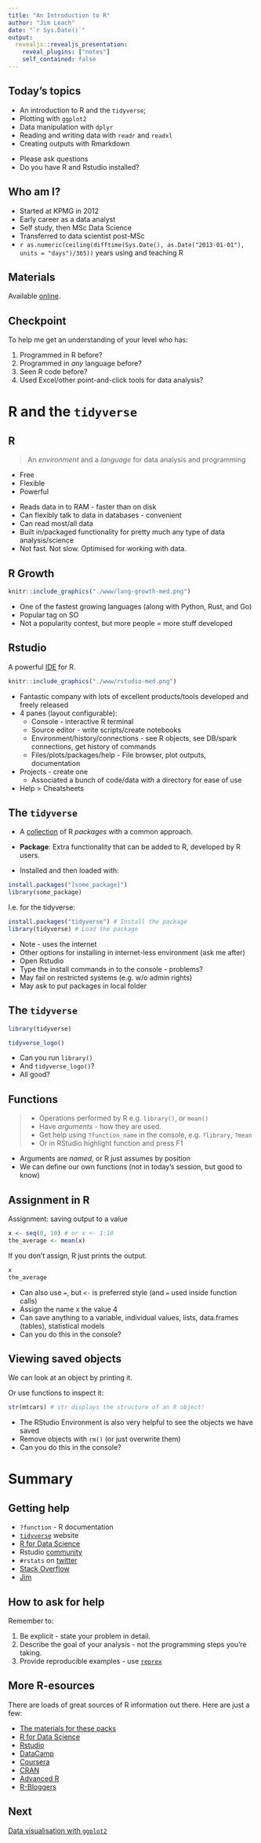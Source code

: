 ```yaml
---
title: "An Introduction to R"
author: "Jim Leach"
date: "`r Sys.Date()`"
output: 
  revealjs::revealjs_presentation:
    reveal_plugins: ["notes"]
    self_contained: false
---
```


## Today's topics

* An introduction to R and the `tidyverse`;
* Plotting with `ggplot2`
* Data manipulation with `dplyr`
* Reading and writing data with `readr` and `readxl`
* Creating outputs with Rmarkdown

<aside class="notes">
* Please ask questions
* Do you have R and Rstudio installed?
</aside>

## Who am I?

* Started at KPMG in 2012
* Early career as a data analyst
* Self study, then MSc Data Science
* Transferred to data scientist post-MSc
* `r as.numeric(ceiling(difftime(Sys.Date(), as.Date("2013-01-01"), units = "days")/365))` years using and teaching R

## Materials

Available
[online](https://hdp-service.uk.kworld.kpmg.com/stash/projects/JL/repos/r-training/browse).

## Checkpoint

To help me get an understanding of your level who has:

1. Programmed in R before?
2. Programmed in _any_ language before?
3. Seen R code before?
4. Used Excel/other point-and-click tools for data analysis?

# R and the `tidyverse`

## R

> An _environment_ and a _language_ for data analysis and programming

* Free
* Flexible
* Powerful

<aside class="notes">
* Reads data in to RAM - faster than on disk
* Can flexibly talk to data in databases - convenient
* Can read most/all data
* Built in/packaged functionality for pretty much any type of data analysis/science
* Not fast. Not slow. Optimised for working with data.
</aside>

## R Growth

```r
knitr::include_graphics("./www/lang-growth-med.png")
```

<aside class="notes">
* One of the fastest growing languages (along with Python, Rust, and Go)
* Popular tag on SO
* Not a popularity contest, but more people = more stuff developed
</aside>

## Rstudio

A powerful [IDE](http://www.rstudio.com/) for R. 

```r
knitr::include_graphics("./www/rstudio-med.png")
```

<aside class="notes">
* Fantastic company with lots of excellent products/tools developed and freely released
* 4 panes (layout configurable):
    * Console - interactive R terminal
    * Source editor - write scripts/create notebooks
    * Environment/history/connections - see R objects, see DB/spark connections, get history of commands
    * Files/plots/packages/help - File browser, plot outputs, documentation
* Projects - create one
    * Associated a bunch of code/data with a directory for ease of use
* Help > Cheatsheets    
</aside>

## The `tidyverse`

* A [collection](https://www.tidyverse.org/) of R _packages_ with a common approach.

* __Package__: Extra functionality that can be added to R, developed by R users.

* Installed and then loaded with:

```r
install.packages("[some_package]")
library(some_package)
```

I.e. for the tidyverse:

```r
install.packages("tidyverse") # Install the package
library(tidyverse) # Load the package
```

<aside class="notes">
* Note - uses the internet
* Other options for installing in internet-less environment (ask me after)
* Open Rstudio
* Type the install commands in to the console - problems?
* May fail on restricted systems (e.g. w/o admin rights)
* May ask to put packages in local folder
</aside>

## The `tidyverse`

```r
library(tidyverse)
```


```r
tidyverse_logo()
```

<aside class="notes">
* Can you run `library()`
* And `tidyverse_logo()`?
* All good?
</aside>

## Functions

> - Operations performed by R e.g. `library()`, or `mean()`
> - Have _arguments_ - how they are used.
> - Get help using `?function_name` in the console, e.g. `?library`, `?mean`
> - Or in RStudio highlight function and press F1

<aside class="notes">
* Arguments are _named_, or R just assumes by position
* We can define our own functions (not in today's session, but good to know)
</aside>


## Assignment in R

Assignment: saving output to a value

```r
x <- seq(0, 10) # or x <- 1:10
the_average <- mean(x)
```

If you don't assign, R just prints the output.

```r
x
the_average
```

<aside class="notes">
* Can also use `=`, but `<-` is preferred style (and `=` used inside function calls)
* Assign the name x the value 4
* Can save anything to a variable, individual values, lists, data.frames (tables), statistical models
* Can you do this in the console?
</aside>

## Viewing saved objects

We can look at an object by printing it.

Or use functions to inspect it:

```r
str(mtcars) # str displays the structure of an R object!
```

<aside class="notes">
* The RStudio Environment is also very helpful to see the objects we have saved
* Remove objects with `rm()` (or just overwrite them)
* Can you do this in the console?
</aside>

# Summary

## Getting help

* `?function` - R documentation
* [`tidyverse`](tidyverse.org) website
* [R for Data Science](http://r4ds.had.co.nz/)
* Rstudio [community](https://community.rstudio.com/)
* `#rstats` on [twitter](https://twitter.com/search?q=%23rstats)
* [Stack Overflow](https://stackoverflow.com/questions/tagged/r) 
* [Jim](mailto:jim.leach@kpmg.co.uk)

## How to ask for help
                 
Remember to:
             
1. Be explicit - state your problem in detail.
2. Describe the goal of your analysis - not the programming steps you're taking.
3. Provide reproducible examples - use [`reprex`](https://www.tidyverse.org/help/)

## More R-esources

There are loads of great sources of R information out there. Here are just a few:

* [The materials for these packs](https://hdp-service.uk.kworld.kpmg.com/stash/projects/JL/repos/r-training/browse)
* [R for Data Science](http://r4ds.had.co.nz/)
* [Rstudio](https://www.rstudio.com/online-learning/)
* [DataCamp](https://www.datacamp.com/courses/introduction-to-the-tidyverse)
* [Coursera](https://www.coursera.org/specialization/jhudatascience/)
* [CRAN](http://cran.r-project.org/doc/manuals/R-intro.pdf)
* [Advanced R](http://adv-r.had.co.nz/)
* [R-Bloggers](http://www.r-bloggers.com/)

## Next

[Data visualisation with `ggplot2`](./01-plotting-with-ggplot2.html)



